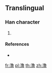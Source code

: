 {{character info/new}}
{{also|瀂}}
==Translingual==

===Han character===
{{Han char|rn=85|rad=水|as=12|sn=15|four=|canj=ENWA,XENWA|ids=⿰氵鲁}}

# {{defn|Han|sort=水12}}

====References====
* {{Han ref|kx=0652.321|hdz=31746.021|uh=6F9B|ud=28571}}

[[fr:澛]]
[[pl:澛]]
[[th:澛]]
[[zh:澛]]